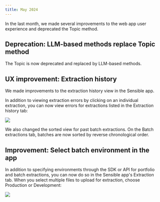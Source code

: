 ```yaml
---
title: May 2024
---
```


In the last month, we made several improvements to the web app user experience and deprecated the Topic method.

## Deprecation: LLM-based methods replace Topic method
The Topic is now deprecated and replaced by LLM-based methods.

## UX improvement: Extraction history
We made improvements to the extraction history view in the Sensible app.

In addition to viewing extraction errors by clicking on an individual extraction, you can now view errors for extractions listed in the Extraction history tab:

![](https://raw.githubusercontent.com/sensible-hq/sens…l/changelog_may2024_extraction_history_errors.png)

We also changed the sorted view for past batch extractions. On the Batch extractions tab, batches are now sorted by reverse chronological order.

## Improvement: Select batch environment in the app
In addition to specifying environments through the SDK or API for portfolio and batch extractions, you can now do so in the Sensible app's Extraction tab. When you select multiple files to upload for extraction, choose Production or Development:

![](https://raw.githubusercontent.com/sensible-hq/sens…s/v0/images/final/changelog_may2024_batch_env.png)
